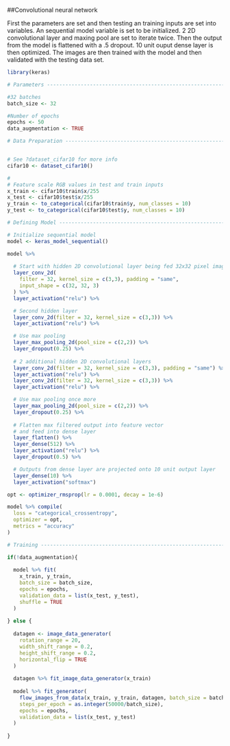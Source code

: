 
##Convolutional neural network

First the parameters are set and then testing an training inputs are set into variables. An sequential model variable is set to be initialized. 2 2D convolutional layer and maxing pool are set to iterate twice. Then the output from the model is flattened with a .5 dropout. 10 unit ouput dense layer is then optimized. The images are then trained with the model and then validated with the testing data set.

```{r}
library(keras)

# Parameters --------------------------------------------------------------

#32 batches
batch_size <- 32

#Number of epochs
epochs <- 50
data_augmentation <- TRUE
```

```{r}
# Data Preparation --------------------------------------------------------


# See ?dataset_cifar10 for more info
cifar10 <- dataset_cifar10()

# 
# Feature scale RGB values in test and train inputs  
x_train <- cifar10$train$x/255
x_test <- cifar10$test$x/255
y_train <- to_categorical(cifar10$train$y, num_classes = 10)
y_test <- to_categorical(cifar10$test$y, num_classes = 10)
```

```{r}
# Defining Model ----------------------------------------------------------

# Initialize sequential model
model <- keras_model_sequential()

model %>%
 
  # Start with hidden 2D convolutional layer being fed 32x32 pixel images
  layer_conv_2d(
    filter = 32, kernel_size = c(3,3), padding = "same", 
    input_shape = c(32, 32, 3)
  ) %>%
  layer_activation("relu") %>%

  # Second hidden layer
  layer_conv_2d(filter = 32, kernel_size = c(3,3)) %>%
  layer_activation("relu") %>%

  # Use max pooling
  layer_max_pooling_2d(pool_size = c(2,2)) %>%
  layer_dropout(0.25) %>%
  
  # 2 additional hidden 2D convolutional layers
  layer_conv_2d(filter = 32, kernel_size = c(3,3), padding = "same") %>%
  layer_activation("relu") %>%
  layer_conv_2d(filter = 32, kernel_size = c(3,3)) %>%
  layer_activation("relu") %>%

  # Use max pooling once more
  layer_max_pooling_2d(pool_size = c(2,2)) %>%
  layer_dropout(0.25) %>%
  
  # Flatten max filtered output into feature vector 
  # and feed into dense layer
  layer_flatten() %>%
  layer_dense(512) %>%
  layer_activation("relu") %>%
  layer_dropout(0.5) %>%

  # Outputs from dense layer are projected onto 10 unit output layer
  layer_dense(10) %>%
  layer_activation("softmax")

opt <- optimizer_rmsprop(lr = 0.0001, decay = 1e-6)

model %>% compile(
  loss = "categorical_crossentropy",
  optimizer = opt,
  metrics = "accuracy"
)
```

```{r}
# Training ----------------------------------------------------------------

if(!data_augmentation){
  
  model %>% fit(
    x_train, y_train,
    batch_size = batch_size,
    epochs = epochs,
    validation_data = list(x_test, y_test),
    shuffle = TRUE
  )
  
} else {
  
  datagen <- image_data_generator(
    rotation_range = 20,
    width_shift_range = 0.2,
    height_shift_range = 0.2,
    horizontal_flip = TRUE
  )
  
  datagen %>% fit_image_data_generator(x_train)
  
  model %>% fit_generator(
    flow_images_from_data(x_train, y_train, datagen, batch_size = batch_size),
    steps_per_epoch = as.integer(50000/batch_size), 
    epochs = epochs, 
    validation_data = list(x_test, y_test)
  )
  
}
```


